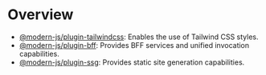 # Overview

- [@modern-js/plugin-tailwindcss](/plugin/official/cli-plugins/plugin-tailwind): Enables the use of Tailwind CSS styles.
- [@modern-js/plugin-bff](/plugin/official/cli-plugins/plugin-bff): Provides BFF services and unified invocation capabilities.
- [@modern-js/plugin-ssg](/plugin/official/cli-plugins/plugin-ssg): Provides static site generation capabilities.
